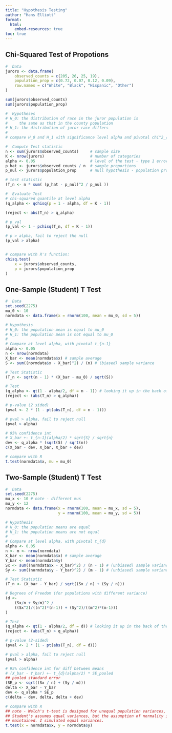 ```yaml
---
title: "Hypothesis Testing"
author: "Hans Elliott"
format:
  html:
    embed-resources: true
toc: true
---
```


## Chi-Squared Test of Propotions

```r
#  Data
jurors <- data.frame(
    observed_counts = c(205, 26, 25, 19),
    population_prop = c(0.72, 0.07, 0.12, 0.09),
    row.names = c("White", "Black", "Hispanic", "Other")
)

sum(jurors$observed_counts)
sum(jurors$population_prop)

#  Hypotheses
# H_0: the distribution of race in the juror population is
#     the same as that in the county population
# H_1: the distribution of juror race differs
#
# compare H_0 and H_1 with significance level alpha and pivotal chi^2_{K - 1}

#  Compute Test statistic
n <- sum(jurors$observed_counts)     # sample size
K <- nrow(jurors)                    # number of categories
alpha <- 0.05                        # level of the test - type 1 error
p_hat <- jurors$observed_counts / n  # sample proportions
p_nul <- jurors$population_prop      # null hypothesis - population proportions

# test statistic
(T_n <- n * sum( (p_hat - p_nul)^2 / p_nul ))

#  Evaluate Test
# chi-squared quantile at level alpha
(q_alpha <- qchisq(p = 1 - alpha, df = K - 1))

(reject <- abs(T_n) > q_alpha)

# p_val
(p_val <- 1 - pchisq(T_n, df = K - 1))

# p > alpha, fail to reject the null
(p_val > alpha)


# compare with R's function:
chisq.test(
    x = jurors$observed_counts,
    p = jurors$population_prop
)
```

## One-Sample (Student) T Test

```r
#  Data
set.seed(2275)
mu_0 <- 10
normdata <- data.frame(x = rnorm(100, mean = mu_0, sd = 5))

# Hypothesis
# H_0: the population mean is equal to mu_0
# H_1: the population mean is not equal to mu_0
#
# Compare at level alpha, with pivotal t_{n-1}
alpha <- 0.05
n <- nrow(normdata)
X_bar <- mean(normdata$x) # sample average
S <- sum((normdata$x - X_bar)^2) / (n) # (biased) sample variance

# Test Statistic
(T_n <- sqrt(n - 1) * (X_bar - mu_0) / sqrt(S))

# Test
(q_alpha <- qt(1 - alpha/2, df = n - 1)) # looking it up in the back of the book
(reject <- (abs(T_n) > q_alpha))

# p-value (2 sided)
(pval <- 2 * (1 - pt(abs(T_n), df = n - 1)))

# pval > alpha, fail to reject null
(pval > alpha)

# 95% confidence int
# X_bar +- t_{n-1}(alpha/2) * sqrt{S} / sqrt{n}
dev <- q_alpha * (sqrt(S) / sqrt(n))
c(X_bar - dev, X_bar, X_bar + dev)

# compare with R
t.test(normdata$x, mu = mu_0)
```

## Two-Sample (Student) T Test

```r
#  Data
set.seed(2275)
mu_x <- 10 # note - different mus
mu_y <- 12
normdata <- data.frame(x = rnorm(100, mean = mu_x, sd = 5),
                       y = rnorm(100, mean = mu_y, sd = 5))

# Hypothesis
# H_0: the population means are equal
# H_1: the population means are not equal
#
# Compare at level alpha, with pivotal t_{d}
alpha <- 0.05
n <- m <- nrow(normdata)
X_bar <- mean(normdata$x) # sample average
Y_bar <- mean(normdata$y)
Sx <- sum((normdata$x - X_bar)^2) / (n - 1) # (unbiased) sample variance
Sy <- sum((normdata$y - Y_bar)^2) / (m - 1) # (unbiased) sample variance

# Test Statistic
(T_n <- (X_bar - Y_bar) / sqrt((Sx / n) + (Sy / n)))

# Degrees of Freedom (for populations with different variance)
(d <-
    (Sx/n + Sy/m)^2 /
    ((Sx^2)/((n^2)*(n-1)) + (Sy^2)/((m^2)*(m-1)))
)

# Test
(q_alpha <- qt(1 - alpha/2, df = d)) # looking it up in the back of the book
(reject <- (abs(T_n) > q_alpha))

# p-value (2-sided)
(pval <- 2 * (1 - pt(abs(T_n), df = d)))

# pval > alpha, fail to reject null
(pval > alpha)

# 95% confidence int for diff between means
# (X_bar - Y_bar) +- t_{d}(alpha/2) * SE_pooled
## pooled standard error
(SE_p <- sqrt((Sx / n) + (Sy / m)))
delta <- X_bar - Y_bar
dev <- q_alpha * SE_p
c(delta - dev, delta, delta + dev)

# compare with R
## note - Welch's t-test is designed for unequal population variances, whereas
## Student's assumes equal variances, but the assumption of normality is
## maintained. I simulated equal variances.
t.test(x = normdata$x, y = normdata$y)
```
